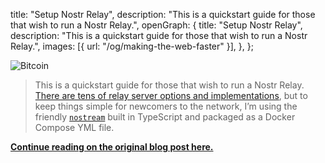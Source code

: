   title: "Setup Nostr Relay",
  description:
    "This is a quickstart guide for those that wish to run a Nostr Relay.",
  openGraph: {
    title: "Setup Nostr Relay",
    description:
      "This is a quickstart guide for those that wish to run a Nostr Relay.",
    images: [{ url: "/og/making-the-web-faster" }],
  },
};

<Image
  src="https://substackcdn.com/image/fetch/w_1456,c_limit,f_webp,q_auto:good,fl_progressive:steep/https%3A%2F%2Fbucketeer-e05bbc84-baa3-437e-9518-adb32be77984.s3.amazonaws.com%2Fpublic%2Fimages%2F77e1e2ec-9fa3-4313-86e5-06464b098633_1280x1048.jpeg"
  alt="Bitcoin"
  className="rounded-full bg-gray-100 block mt-2 mb-5 mx-auto sm:float-right sm:ml-5 sm:mb-5 grayscale hover:grayscale-0"
  unoptimized
  priority
/>

> This is a quickstart guide for those that wish to run a Nostr Relay. [There are tens of relay server options and implementations](https://nostr.net), but to keep things simple for newcomers to the network, I’m using the friendly [`nostream`](https://github.com/cameri/nostream) built in TypeScript and packaged as a Docker Compose YML file.

**[Continue reading on the original blog post here.](https://andreneves.substack.com/p/set-up-a-nostr-relay-server-in-under)**
